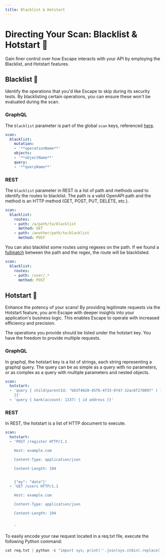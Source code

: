```yaml
---
title: Blacklist & Hotstart
---
```


# Directing Your Scan: Blacklist & Hotstart 🎯

Gain finer control over how Escape interacts with your API by employing the Blacklist, and Hotstart features.

## Blacklist 🚫

Identify the operations that you'd like Escape to skip during its security tests. By blacklisting certain operations, you can ensure these won't be evaluated during the scan.

### GraphQL

The `blacklist` parameter is part of the global `scan` keys, referenced [here](/api-dast/advanced-usage/parameters-reference).

```yaml
scan:
  blacklist:
    mutation:
    - '**operationName**'
    objects:
    - '**objectName**'
    query:
    - '**queryName**'
```

### REST

The `blacklist` parameter in REST is a list of path and methods used to identify the routes to blacklist. The path is a valid OpenAPI path and the method is an HTTP method (GET, POST, PUT, DELETE, etc.).

```yaml
scan:
  blacklist:
    routes:
    - path: /a/path/to/blacklist
      method: GET
    - path: /another/path/to/blacklist
      method: POST
```

You can also blacklist some routes using regexes on the path. If we found a [fullmatch](https://docs.python.org/3/library/re.html#re.fullmatch) between the path and the regex, the route will be blacklisted.

```yaml
scan:
  blacklist:
    routes:
    - path: /user/.*
      method: POST
```

## Hotstart 🚀

Enhance the potency of your scans! By providing legitimate requests via the Hotstart feature, you arm Escape with deeper insights into your application's business logic. This enables Escape to operate with increased efficiency and precision.

The operations you provide should be listed under the hotstart key. You have the freedom to provide multiple requests.

### GraphQL

In graphql, the hotstart key is a list of strings, each string representing a graphql query. The query can be as simple as a query with no parameters, or as complex as a query with multiple parameters and nested objects.

```yaml
scan:
  hotstart:
  - 'query { child(parentId: "b63f4020-45f6-4f33-9747-32ac8f270097" ) { id name birthdate
    }}'
  - 'query { bank(account: 1337) { id address }}'
```

### REST

In REST, the hotstart is a list of HTTP document to execute.

```yaml
scan:
  hotstart:
  - 'POST /register HTTP/1.1

    Host: example.com

    Content-Type: application/json

    Content-Length: 194


    {"my": "data"}'
  - 'GET /users HTTP/1.1

    Host: example.com

    Content-Type: application/json

    Content-Length: 194


    '
```

To easily encode your raw request located in a req.txt file, execute the following Python command:

```python
cat req.txt | python -c "import sys; print(''.join(sys.stdin).replace('\n', '\\\\n').replace('\\\\\"', '\\\\\\\\\"').replace('\"', '\\\\\"'))"
```